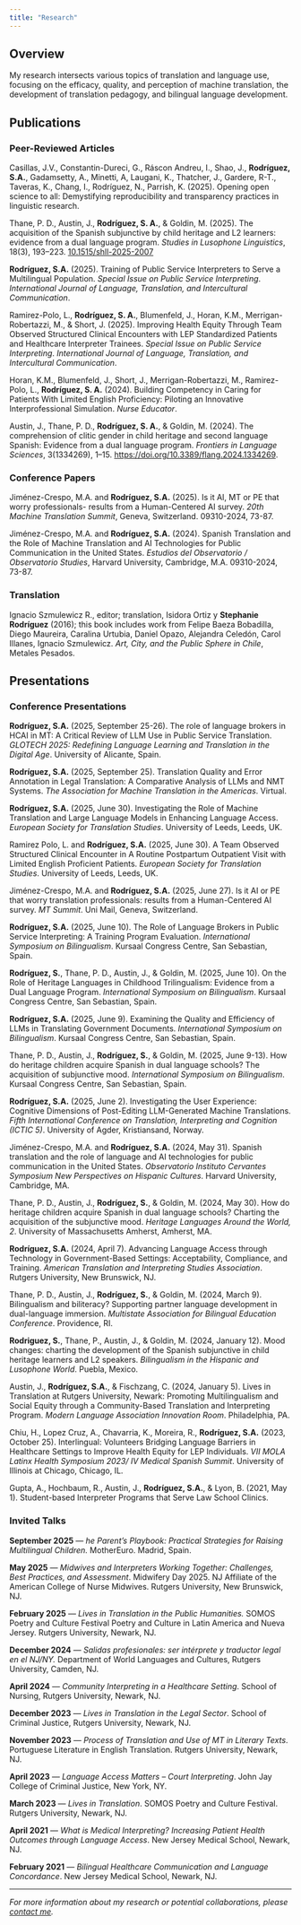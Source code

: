 ```yaml
---
title: "Research"
---
```


## Overview

My research intersects various topics of translation and language use, focusing on the efficacy, quality, and perception of machine translation, the development of translation pedagogy, and bilingual language development.

## Publications

### Peer-Reviewed Articles

Casillas, J.V., Constantin-Dureci, G., Ráscon Andreu, I., Shao, J., **Rodríguez, S.A.**, Gadamsetty, A., Minetti, A, Laugani, K., Thatcher, J., Gardere, R-T., Taveras, K., Chang, I., Rodríguez, N., Parrish, K. (2025). Opening open science to all: Demystifying reproducibility and transparency practices in linguistic research.

Thane, P. D., Austin, J., **Rodríguez, S. A.**, & Goldin, M. (2025). The acquisition of the Spanish subjunctive by child heritage and L2 learners: evidence from a dual language program. *Studies in Lusophone Linguistics*, 18(3), 193–223. [10.1515/shll-2025-2007](https://doi.org/10.1515/shll-2025-2007)

**Rodríguez, S.A.** (2025). Training of Public Service Interpreters to Serve a Multilingual Population. *Special Issue on Public Service Interpreting*. *International Journal of Language, Translation, and Intercultural Communication*.

Ramirez-Polo, L., **Rodríguez, S. A.**, Blumenfeld, J., Horan, K.M., Merrigan-Robertazzi, M., & Short, J. (2025). Improving Health Equity Through Team Observed Structured Clinical Encounters with LEP Standardized Patients and Healthcare Interpreter Trainees. *Special Issue on Public Service Interpreting*. *International Journal of Language, Translation, and Intercultural Communication*.

Horan, K.M., Blumenfeld, J., Short, J., Merrigan-Robertazzi, M., Ramirez-Polo, L., **Rodríguez, S. A.** (2024). Building Competency in Caring for Patients With Limited English Proficiency: Piloting an Innovative Interprofessional Simulation. *Nurse Educator*.

Austin, J., Thane, P. D., **Rodríguez, S. A.**, & Goldin, M. (2024). The comprehension of clitic gender in child heritage and second language Spanish: Evidence from a dual language program. *Frontiers in Language Sciences*, 3(1334269), 1–15. [https://doi.org/10.3389/flang.2024.1334269](https://doi.org/10.3389/flang.2024.1334269).

### Conference Papers

Jiménez-Crespo, M.A. and **Rodríguez, S.A.** (2025). Is it AI, MT or PE that worry professionals- results from a Human-Centered AI survey. *20th Machine Translation Summit*, Geneva, Switzerland. 09310-2024, 73-87.

Jiménez-Crespo, M.A. and **Rodríguez, S.A.** (2024). Spanish Translation and the Role of Machine Translation and AI Technologies for Public Communication in the United States. *Estudios del Observatorio / Observatorio Studies*, Harvard University, Cambridge, M.A. 09310-2024, 73-87.

### Translation

Ignacio Szmulewicz R., editor; translation, Isidora Ortiz y **Stephanie Rodríguez** (2016); this book includes work from Felipe Baeza Bobadilla, Diego Maureira, Caralina Urtubia, Daniel Opazo, Alejandra Celedón, Carol Illanes, Ignacio Szmulewicz. *Art, City, and the Public Sphere in Chile*, Metales Pesados.

## Presentations

### Conference Presentations

**Rodríguez, S.A.** (2025, September 25-26). The role of language brokers in HCAI in MT: A Critical Review of LLM Use in Public Service Translation. *GLOTECH 2025: Redefining Language Learning and Translation in the Digital Age*. University of Alicante, Spain.

**Rodríguez, S.A.** (2025, September 25). Translation Quality and Error Annotation in Legal Translation: A Comparative Analysis of LLMs and NMT Systems. *The Association for Machine Translation in the Americas*. Virtual.

**Rodríguez, S.A.** (2025, June 30). Investigating the Role of Machine Translation and Large Language Models in Enhancing Language Access. *European Society for Translation Studies*. University of Leeds, Leeds, UK.

Ramirez Polo, L. and **Rodríguez, S.A.** (2025, June 30). A Team Observed Structured Clinical Encounter in A Routine Postpartum Outpatient Visit with Limited English Proficient Patients. *European Society for Translation Studies*. University of Leeds, Leeds, UK.

Jiménez-Crespo, M.A. and **Rodríguez, S.A.** (2025, June 27). Is it AI or PE that worry translation professionals: results from a Human-Centered AI survey. *MT Summit*. Uni Mail, Geneva, Switzerland.

**Rodríguez, S.A.** (2025, June 10). The Role of Language Brokers in Public Service Interpreting: A Training Program Evaluation. *International Symposium on Bilingualism*. Kursaal Congress Centre, San Sebastian, Spain.

**Rodríguez, S.**, Thane, P. D., Austin, J., & Goldin, M. (2025, June 10). On the Role of Heritage Languages in Childhood Trilingualism: Evidence from a Dual Language Program. *International Symposium on Bilingualism*. Kursaal Congress Centre, San Sebastian, Spain.

**Rodríguez, S.A.** (2025, June 9). Examining the Quality and Efficiency of LLMs in Translating Government Documents. *International Symposium on Bilingualism*. Kursaal Congress Centre, San Sebastian, Spain.

Thane, P. D., Austin, J., **Rodríguez, S.**, & Goldin, M. (2025, June 9-13). How do heritage children acquire Spanish in dual language schools? The acquisition of subjunctive mood. *International Symposium on Bilingualism*. Kursaal Congress Centre, San Sebastian, Spain.

**Rodríguez, S.A.** (2025, June 2). Investigating the User Experience: Cognitive Dimensions of Post-Editing LLM-Generated Machine Translations. *Fifth International Conference on Translation, Interpreting and Cognition (ICTIC 5)*. University of Agder, Kristiansand, Norway.

Jiménez-Crespo, M.A. and **Rodríguez, S.A.** (2024, May 31). Spanish translation and the role of language and AI technologies for public communication in the United States. *Observatorio Instituto Cervantes Symposium New Perspectives on Hispanic Cultures*. Harvard University, Cambridge, MA.

Thane, P. D., Austin, J., **Rodríguez, S.**, & Goldin, M. (2024, May 30). How do heritage children acquire Spanish in dual language schools? Charting the acquisition of the subjunctive mood. *Heritage Languages Around the World, 2*. University of Massachusetts Amherst, Amherst, MA.

**Rodríguez, S.A.** (2024, April 7). Advancing Language Access through Technology in Government-Based Settings: Acceptability, Compliance, and Training. *American Translation and Interpreting Studies Association*. Rutgers University, New Brunswick, NJ.

Thane, P. D., Austin, J., **Rodríguez, S.**, & Goldin, M. (2024, March 9). Bilingualism and biliteracy? Supporting partner language development in dual-language immersion. *Multistate Association for Bilingual Education Conference*. Providence, RI.

**Rodriguez, S.**, Thane, P., Austin, J., & Goldin, M. (2024, January 12). Mood changes: charting the development of the Spanish subjunctive in child heritage learners and L2 speakers. *Bilingualism in the Hispanic and Lusophone World*. Puebla, Mexico.

Austin, J., **Rodríguez, S.A.**, & Fischzang, C. (2024, January 5). Lives in Translation at Rutgers University, Newark: Promoting Multilingualism and Social Equity through a Community-Based Translation and Interpreting Program. *Modern Language Association Innovation Room*. Philadelphia, PA.

Chiu, H., Lopez Cruz, A., Chavarria, K., Moreira, R., **Rodríguez, S.A.** (2023, October 25). Interlingual: Volunteers Bridging Language Barriers in Healthcare Settings to Improve Health Equity for LEP Individuals. *VII MOLA Latinx Health Symposium 2023/ IV Medical Spanish Summit*. University of Illinois at Chicago, Chicago, IL.

Gupta, A., Hochbaum, R., Austin, J., **Rodríguez, S.A.**, & Lyon, B. (2021, May 1). Student-based Interpreter Programs that Serve Law School Clinics. 

### Invited Talks

**September 2025** — *he Parent's Playbook: Practical Strategies for Raising Multilingual Children.* MotherEuro. Madrid, Spain.

**May 2025** — *Midwives and Interpreters Working Together: Challenges, Best Practices, and Assessment*. Midwifery Day 2025. NJ Affiliate of the American College of Nurse Midwives. Rutgers University, New Brunswick, NJ.

**February 2025** — *Lives in Translation in the Public Humanities.* SOMOS Poetry and Culture Festival Poetry and Culture in Latin America and Nueva Jersey. Rutgers University, Newark, NJ.

**December 2024** — *Salidas profesionales: ser intérprete y traductor legal en el NJ/NY.* Department of World Languages and Cultures, Rutgers University, Camden, NJ.

**April 2024** — *Community Interpreting in a Healthcare Setting*. School of Nursing, Rutgers University, Newark, NJ.

**December 2023** — *Lives in Translation in the Legal Sector*. School of Criminal Justice, Rutgers University, Newark, NJ.

**November 2023** — *Process of Translation and Use of MT in Literary Texts*. Portuguese Literature in English Translation. Rutgers University, Newark, NJ.

**April 2023** — *Language Access Matters – Court Interpreting*. John Jay College of Criminal Justice, New York, NY.

**March 2023** — *Lives in Translation*. SOMOS Poetry and Culture Festival. Rutgers University, Newark, NJ.

**April 2021** — *What is Medical Interpreting? Increasing Patient Health Outcomes through Language Access*. New Jersey Medical School, Newark, NJ.

**February 2021** — *Bilingual Healthcare Communication and Language Concordance*. New Jersey Medical School, Newark, NJ.


---

*For more information about my research or potential collaborations, please [contact me](mailto:stephanie.rodrig@rutgers.edu).*